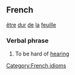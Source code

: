 ==French==
[[être]] [[dur]] [[de]] [[la]] [[feuille]]
===Verbal phrase===
# To be hard of [[hear]]ing
[[Category:French idioms]]